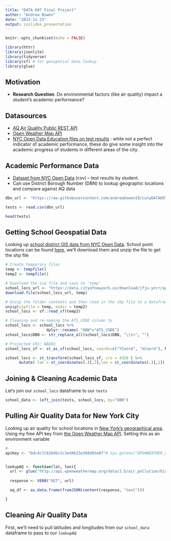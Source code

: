 ```yaml
---
title: "DATA 607 Final Project"
author: "Andrew Bowen"
date: "2022-11-23"
output: ioslides_presentation
---
```


```r
knitr::opts_chunk$set(echo = FALSE)
```

```r
library(httr)
library(jsonlite)
library(tidyverse)
library(sf) # for geospatial data lookup
library(glue)
```
## Motivation
- **Research Question**: Do environmental factors (like air quality) impact a student's academic performance?

## Datasources
- [AQ Air Quality Public REST API](https://docs.openaq.org/reference/introduction-1)
- [Open Weather Map API](https://openweathermap.org/api)
- [NYC Open Data Education files on test results](https://data.cityofnewyork.us/browse?category=Education&q=Test&sortBy=relevance) : while not a perfect indicator of academic performance, these do give some insight into the academic progress of students in different areas of the city.

## Academic Performance Data
- [Dataset from NYC Open Data](https://data.cityofnewyork.us/Education/2006-2012-Math-Test-Results-All-Students/3mrr-8h5c/data) (csv) -- test results by student.
- Can use District Borough Number (DBN) to lookup geographic locations and compare against AQ data
```r
dbn_url <- "https://raw.githubusercontent.com/andrewbowen19/cunyDATA607/main/projects/final_project/2006_-_2012__Math_Test_Results__-_All_Students.csv"

tests <- read.csv(dbn_url)

head(tests)
```



## Getting School Geospatial Data
Looking up [school district GIS data from NYC Open Data](https://data.cityofnewyork.us/Education/School-Districts/r8nu-ymqj). School point locations can be found [here](https://data.cityofnewyork.us/Education/School-Point-Locations/jfju-ynrr), we'll download them and unzip the file to get the shp file
```r
# Create temporary files
temp <- tempfile()
temp2 <- tempfile()

# Download the zip file and save to 'temp' 
school_locs_url <- "https://data.cityofnewyork.us/download/jfju-ynrr/application%2Fzip"
download.file(school_locs_url, temp)

# Unzip the folder contents and then read in the shp file to a dataframe
unzip(zipfile = temp, exdir = temp2)
school_locs <- sf::read_sf(temp2)
```

```r
# Cleaning and re-naming the ATS_CODE column to 
school_locs <- school_locs %>% 
                  dplyr::rename( "DBN"="ATS_CODE")
school_locs$DBN <- str_replace_all(school_locs$DBN, "\\s+", "")

# Projected CRS: NAD83
school_locs_sf <- st_as_sf(school_locs, coords=c("YCoord", "XCoord"), NAD83)

school_locs <- st_transform(school_locs_sf, crs = 4326 ) %>%
      mutate( lat = st_coordinates(.)[,2],lon = st_coordinates(.)[,1])
```

## Joining & Cleaning Academic Data
Let's join our `school_locs` dataframe to our `tests` 
```r
school_data <- left_join(tests, school_locs, by="DBN")
```

## Pulling Air Quality Data for New York City

Looking up air quality for school locations in [New York's geographical area](https://www.latlong.net/place/new-york-city-ny-usa-1848.html). Using my free API key from [the Open Weather Map API](https://openweathermap.org/api). Setting this as an environment variable
```r

# 
apiKey <- "bdc4c7c62b4bc1c3ed4b23e368d93e8f"# Sys.getenv("OPENWEATHER_API_KEY")


lookupAQ <- function(lat, lon){
  url <- glue("http://api.openweathermap.org/data/2.5/air_pollution/history?lat={lat}&lon={lon}&start=1262322000&end=1641013200&appid={apiKey}")
  
  response <- VERB("GET", url)

  aq_df <- as.data.frame(fromJSON(content(response, "text")))

}
```


## Cleaning Air Quality Data
First, we'll need to pull latitudes and longitudes from our `school_data` dataframe to pass to our `lookupAQ` 
```r

```






